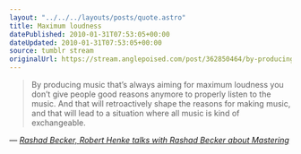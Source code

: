 ```yaml
---
layout: "../../../layouts/posts/quote.astro"
title: Maximum loudness
datePublished: 2010-01-31T07:53:05+00:00
dateUpdated: 2010-01-31T07:53:05+00:00
source: tumblr stream
originalUrl: https://stream.anglepoised.com/post/362850464/by-producing-music-thats-always-aiming-for
---
```


> By producing music that&rsquo;s always aiming for maximum loudness you don&rsquo;t give people good reasons anymore to properly listen to the music. And that will retroactively shape the reasons for making music, and that will lead to a situation where all music is kind of exchangeable.

— <cite>[Rashad Becker, _Robert Henke talks with Rashad Becker about Mastering_](http://www.monolake.de/interviews/mastering.html)</cite>
